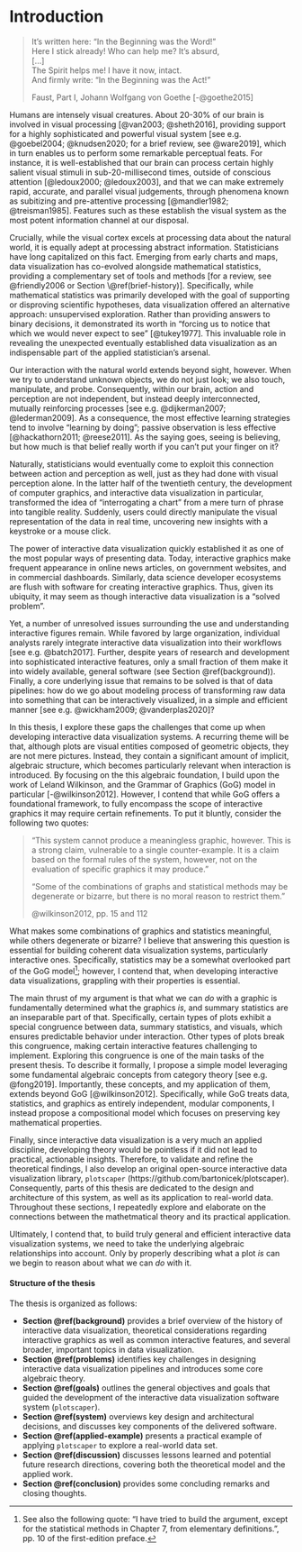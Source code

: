 # Introduction {#introduction}

> It’s written here: "In the Beginning was the Word!" <br>
> Here I stick already! Who can help me? It’s absurd, <br>
> [...] <br>
> The Spirit helps me! I have it now, intact. <br>
> And firmly write: "In the Beginning was the Act!"
>
> Faust, Part I, Johann Wolfgang von Goethe [-@goethe2015]

Humans are intensely visual creatures. About 20-30% of our brain is involved in visual processing [@van2003; @sheth2016], providing support for a highly sophisticated and powerful visual system [see e.g. @goebel2004; @knudsen2020; for a brief review, see @ware2019], which in turn enables us to perform some remarkable perceptual feats. For instance, it is well-established that our brain can process certain highly salient visual stimuli in sub-20-millisecond times, outside of conscious attention [@ledoux2000; @ledoux2003], and that we can make extremely rapid, accurate, and parallel visual judgements, through phenomena known as subitizing and pre-attentive processing [@mandler1982; @treisman1985]. Features such as these establish the visual system as the most potent information channel at our disposal.

Crucially, while the visual cortex excels at processing data about the natural world, it is equally adept at processing abstract information. Statisticians have long capitalized on this fact. Emerging from early charts and maps, data visualization has co-evolved alongside mathematical statistics, providing a complementary set of tools and methods [for a review, see @friendly2006 or Section \@ref(brief-history)]. Specifically, while mathematical statistics was primarily developed with the goal of supporting or disproving scientific hypotheses, data visualization offered an alternative approach: unsupervised exploration. Rather than providing answers to binary decisions, it demonstrated its worth in "forcing us to notice that which we would never expect to see" [@tukey1977]. This invaluable role in revealing the unexpected eventually established data visualization as an indispensable part of the applied statistician's arsenal.

Our interaction with the natural world extends beyond sight, however. When we try to understand unknown objects, we do not just look; we also touch, manipulate, and probe. Consequently, within our brain, action and perception are not independent, but instead deeply interconnected, mutually reinforcing processes [see e.g. @dijkerman2007; @lederman2009]. As a consequence, the most effective learning strategies tend to involve "learning by doing"; passive observation is less effective [@hackathorn2011; @reese2011]. As the saying goes, seeing is believing, but how much is that belief really worth if you can't put your finger on it?

Naturally, statisticians would eventually come to exploit this connection between action and perception as well, just as they had done with visual perception alone. In the latter half of the twentieth century, the development of computer graphics, and interactive data visualization in particular, transformed the idea of "interrogating a chart" from a mere turn of phrase into tangible reality. Suddenly, users could directly manipulate the visual representation of the data in real time, uncovering new insights with a keystroke or a mouse click.

The power of interactive data visualization quickly established it as one of the most popular ways of presenting data. Today, interactive graphics make frequent appearance in online news articles, on government websites, and in commercial dashboards. Similarly, data science developer ecosystems are flush with software for creating interactive graphics. Thus, given its ubiquity, it may seem as though interactive data visualization is a "solved problem".

Yet, a number of unresolved issues surrounding the use and understanding interactive figures remain. While favored by large organization, individual analysts rarely integrate interactive data visualization into their workflows [see e.g. @batch2017]. Further, despite years of research and development into sophisticated interactive features, only a small fraction of them make it into widely available, general software (see Section \@ref(background)). Finally, a core underlying issue that remains to be solved is that of data pipelines: how do we go about modeling process of transforming raw data into something that can be interactively visualized, in a simple and efficient manner [see e.g. @wickham2009; @vanderplas2020]?

In this thesis, I explore these gaps the challenges that come up when developing interactive data visualization systems. A recurring theme will be that, although plots are visual entities composed of geometric objects, they are not mere pictures. Instead, they contain a significant amount of implicit, algebraic structure, which becomes particularly relevant when interaction is introduced. By focusing on the this algebraic foundation, I build upon the work of Leland Wilkinson, and the Grammar of Graphics (GoG) model in particular [-@wilkinson2012]. However, I contend that while GoG offers a foundational framework, to fully encompass the scope of interactive graphics it may require certain refinements. To put it bluntly, consider the following two quotes:

> "This system cannot produce a meaningless graphic, however. This is a strong claim, vulnerable to a single counter-example. It is a claim based on the formal rules of the system, however, not on the evaluation of specific graphics it may produce."
>
> "Some of the combinations of graphs and statistical methods may be degenerate or bizarre, but there is no moral reason to restrict them."
>
> @wilkinson2012, pp. 15 and 112

What makes some combinations of graphics and statistics meaningful, while others degenerate or bizarre? I believe that answering this question is essential for building coherent data visualization systems, particularly interactive ones. Specifically, statistics may be a somewhat overlooked part of the GoG model^[See also the following quote: "I have tried to build the argument, except for the statistical methods in Chapter 7, from elementary definitions.", pp. 10 of the first-edition preface.]; however, I contend that, when developing interactive data visualizations, grappling with their properties is essential.

The main thrust of my argument is that what we can *do* with a graphic is fundamentally determined what the graphics *is*, and summary statistics are an inseparable part of that. Specifically, certain types of plots exhibit a special congruence between data, summary statistics, and visuals, which ensures predictable behavior under interaction. Other types of plots break this congruence, making certain interactive features challenging to implement. Exploring this congruence is one of the main tasks of the present thesis. To describe it formally, I propose a simple model leveraging some fundamental algebraic concepts from category theory [see e.g. @fong2019]. Importantly, these concepts, and my application of them, extends beyond GoG [@wilkinson2012]. Specifically, while GoG treats data, statistics, and graphics as entirely independent, modular components, I instead propose a compositional model which focuses on preserving key mathematical properties.

Finally, since interactive data visualization is a very much an applied discipline, developing theory would be pointless if it did not lead to practical, actionable insights. Therefore, to validate and refine the theoretical findings, I also develop an original open-source interactive data visualization library, `plotscaper` (https://github.com/bartonicek/plotscaper). Consequently, parts of this thesis are dedicated to the design and architecture of this system, as well as its application to real-world data. Throughout these sections, I repeatedly explore and elaborate on the connections between the mathetmatical theory and its practical application. 

Ultimately, I contend that, to build truly general and efficient interactive data visualization systems, we need to take the underlying algebraic relationships into account. Only by properly describing what a plot *is* can we begin to reason about what we can *do* with it.

#### Structure of the thesis

The thesis is organized as follows:

- **Section \@ref(background)** provides a brief overview of the history of interactive data visualization, theoretical considerations regarding interactive graphics as well as common interactive features, and several broader, important topics in data visualization. 
- **Section \@ref(problems)** identifies key challenges in designing interactive data visualization pipelines and introduces some core algebraic theory. 
- **Section \@ref(goals)** outlines the general objectives and goals that guided the development of the interactive data visualization software system (`plotscaper`).
- **Section \@ref(system)** overviews key design and architectural decisions, and discusses key components of the delivered software. 
- **Section \@ref(applied-example)** presents a practical example of applying `plotscaper` to explore a real-world data set. 
- **Section \@ref(discussion)** discusses lessons learned and potential future research directions, covering both the theoretical model and the applied work.
- **Section \@ref(conclusion)** provides some concluding remarks and closing thoughts.
